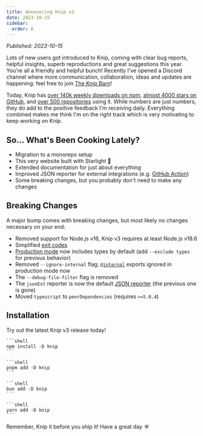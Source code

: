 ```yaml
---
title: Announcing Knip v3
date: 2023-10-15
sidebar:
  order: 6
---
```



_Published: 2023-10-15_

Lots of new users got introduced to Knip, coming with clear bug reports, helpful
insights, superb reproductions and great suggestions this year. You're all a
friendly and helpful bunch! Recently I've opened a Discord channel where more
communication, collaboration, ideas and updates are happening: feel free to join
[The Knip Barn][1]!

Today, Knip has [over 140k weekly downloads on npm][2], [almost 4000 stars on
GitHub][3], and [over 500 repositories][4] using it. While numbers are just
numbers, they do add to the positive feedback I'm receiving daily. Everything
combined makes me think I'm on the right track which is very motivating to keep
working on Knip.

## So... What's Been Cooking Lately?

- Migration to a monorepo setup
- This very website built with Starlight 🌟
- Extended documentation for just about everything
- Improved JSON reporter for external integrations (e.g. [GitHub Action][5])
- Some breaking changes, but you probably don't need to make any changes

## Breaking Changes

A major bump comes with breaking changes, but most likely no changes necessary
on your end:

- Removed support for Node.js v16, Knip v3 requires at least Node.js v18.6
- Simplified [exit codes][6]
- [Production mode][7] now includes types by default (add `--exclude types` for
  previous behavior)
- Removed `--ignore-internal` flag; [`@internal`][8] exports ignored in
  production mode now
- The `--debug-file-filter` flag is removed
- The `jsonExt` reporter is now the default [JSON reporter][9] (the previous one
  is gone)
- Moved `typescript` to `peerDependencies` (requires `>=5.0.4`)

## Installation

Try out the latest Knip v3 release today!

<Tabs syncKey="pm">
  <TabItem label="npm">

    ```shell
    npm install -D knip
    ```

  </TabItem>

  <TabItem label="pnpm">

    ```shell
    pnpm add -D knip
    ```

  </TabItem>

  <TabItem label="bun">

    ```shell
    bun add -D knip
    ```

  </TabItem>

  <TabItem label="yarn">

    ```shell
    yarn add -D knip
    ```

  </TabItem>
</Tabs>

Remember, Knip it before you ship it! Have a great day ☀️

[1]: https://discord.gg/r5uXTtbTpc
[2]: https://www.npmjs.com/package/knip
[3]: https://github.com/webpro-nl/knip/stargazers
[4]: https://github.com/webpro-nl/knip/network/dependents
[5]: https://github.com/marketplace/actions/knip-reporter
[6]: ../reference/cli.md#exit-code
[7]: ../features/production-mode.md
[8]: ../reference/jsdoc-tsdoc-tags.md#internal
[9]: ../features/reporters.md#json
